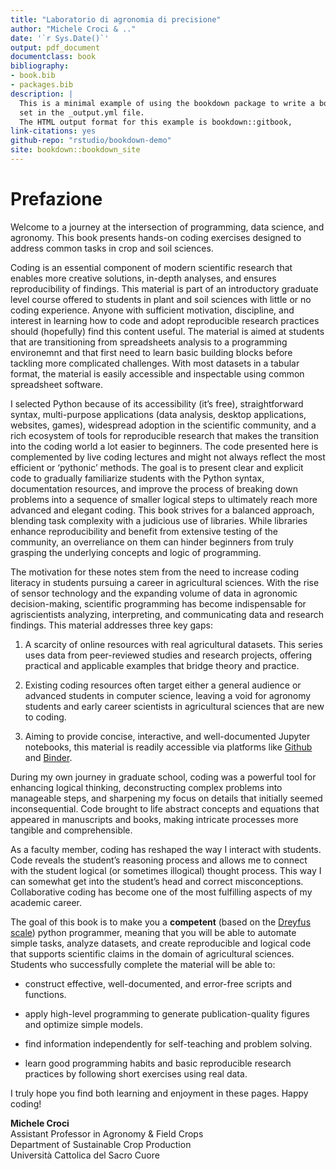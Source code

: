 ```yaml
---
title: "Laboratorio di agronomia di precisione"
author: "Michele Croci & .."
date: '`r Sys.Date()`'
output: pdf_document
documentclass: book
bibliography:
- book.bib
- packages.bib
description: |
  This is a minimal example of using the bookdown package to write a book.
  set in the _output.yml file.
  The HTML output format for this example is bookdown::gitbook,
link-citations: yes
github-repo: "rstudio/bookdown-demo"
site: bookdown::bookdown_site
---
```


# Prefazione

Welcome to a journey at the intersection of programming, data science, and agronomy. This book presents hands-on coding exercises designed to address common tasks in crop and soil sciences.

Coding is an essential component of modern scientific research that enables more creative solutions, in-depth analyses, and ensures reproducibility of findings. This material is part of an introductory graduate level course offered to students in plant and soil sciences with little or no coding experience. Anyone with sufficient motivation, discipline, and interest in learning how to code and adopt reproducible research practices should (hopefully) find this content useful. The material is aimed at students that are transitioning from spreadsheets analysis to a programming environemnt and that first need to learn basic building blocks before tackling more complicated challenges. With most datasets in a tabular format, the material is easily accessible and inspectable using common spreadsheet software.

I selected Python because of its accessibility (it's free), straightforward syntax, multi-purpose applications (data analysis, desktop applications, websites, games), widespread adoption in the scientific community, and a rich ecosystem of tools for reproducible research that makes the transition into the coding world a lot easier to beginners. The code presented here is complemented by live coding lectures and might not always reflect the most efficient or 'pythonic' methods. The goal is to present clear and explicit code to gradually familiarize students with the Python syntax, documentation resources, and improve the process of breaking down problems into a sequence of smaller logical steps to ultimately reach more advanced and elegant coding. This book strives for a balanced approach, blending task complexity with a judicious use of libraries. While libraries enhance reproducibility and benefit from extensive testing of the community, an overreliance on them can hinder beginners from truly grasping the underlying concepts and logic of programming.

The motivation for these notes stem from the need to increase coding literacy in students pursuing a career in agricultural sciences. With the rise of sensor technology and the expanding volume of data in agronomic decision-making, scientific programming has become indispensable for agriscientists analyzing, interpreting, and communicating data and research findings. This material addresses three key gaps:

1.  A scarcity of online resources with real agricultural datasets. This series uses data from peer-reviewed studies and research projects, offering practical and applicable examples that bridge theory and practice.

2.  Existing coding resources often target either a general audience or advanced students in computer science, leaving a void for agronomy students and early career scientists in agricultural sciences that are new to coding.

3.  Aiming to provide concise, interactive, and well-documented Jupyter notebooks, this material is readily accessible via platforms like [Github](https://github.com/) and [Binder](https://mybinder.org/).

During my own journey in graduate school, coding was a powerful tool for enhancing logical thinking, deconstructing complex problems into manageable steps, and sharpening my focus on details that initially seemed inconsequential. Code brought to life abstract concepts and equations that appeared in manuscripts and books, making intricate processes more tangible and comprehensible.

As a faculty member, coding has reshaped the way I interact with students. Code reveals the student's reasoning process and allows me to connect with the student logical (or sometimes illogical) thought process. This way I can somewhat get into the student's head and correct misconceptions. Collaborative coding has become one of the most fulfilling aspects of my academic career.

The goal of this book is to make you a **competent** (based on the [Dreyfus scale](https://doi.org/10.1177/0270467604264992)) python programmer, meaning that you will be able to automate simple tasks, analyze datasets, and create reproducible and logical code that supports scientific claims in the domain of agricultural sciences. Students who successfully complete the material will be able to:

-   construct effective, well-documented, and error-free scripts and functions.

-   apply high-level programming to generate publication-quality figures and optimize simple models.

-   find information independently for self-teaching and problem solving.

-   learn good programming habits and basic reproducible research practices by following short exercises using real data.

I truly hope you find both learning and enjoyment in these pages. Happy coding!

**Michele Croci**\
Assistant Professor in Agronomy & Field Crops\
Department of Sustainable Crop Production\
Università Cattolica del Sacro Cuore
